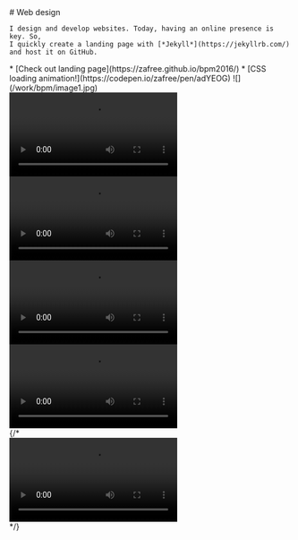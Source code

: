 
<Row center>
  <Separator />
</Row>

<Row flex>
  <Copies>
    # Web design

    I design and develop websites. Today, having an online presence is key. So, 
    I quickly create a landing page with [*Jekyll*](https://jekyllrb.com/) 
    and host it on GitHub.
  </Copies>
  <Links>
    * [Check out landing page](https://zafree.github.io/bpm2016/)
    * [CSS loading animation!](https://codepen.io/zafree/pen/adYEOG)
  </Links>
</Row>

<Row>
  ![](/work/bpm/image1.jpg)
  <Copies center>
    <div className={s.animationGrid}>
      <div className={s.animationGrid__row}>
        <div className={s.animationGrid__item}>
          <video src="/work/bpm/video1.mov" autoPlay loop />
        </div>
        <div className={c(s.animationGrid__item, s.half)}>
          <video src="/work/bpm/video2.mov" autoPlay loop />
        </div>
        <div className={c(s.animationGrid__item, s.half)}>
          <video src="/work/bpm/video3.mov" autoPlay loop />
        </div>
        <div className={s.animationGrid__item}>
          <video src="/work/bpm/video4.mov" autoPlay loop />
        </div>
        {/* <div className={s.animationGrid__item}>
          <video src="/work/bpm2016/video5.mov" autoPlay loop />
        </div> */}
      </div>
    </div>
  </Copies>
</Row>
